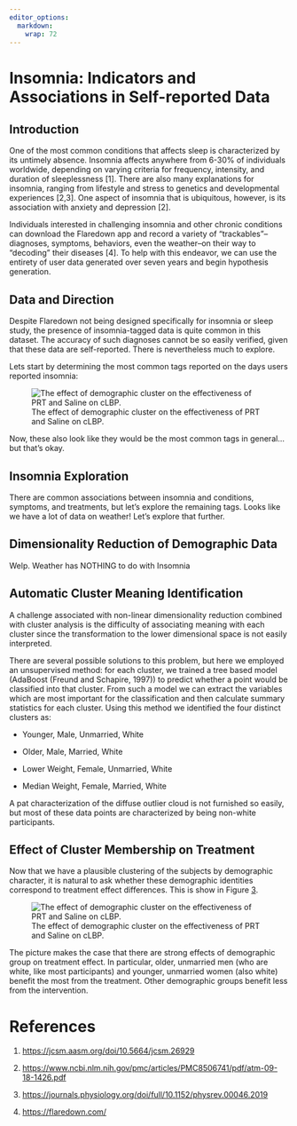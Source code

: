 ```yaml
---
editor_options: 
  markdown: 
    wrap: 72
---
```


# Insomnia: Indicators and Associations in Self-reported Data

## Introduction

One of the most common conditions that affects sleep is characterized by
its untimely absence. Insomnia affects anywhere from 6-30% of
individuals worldwide, depending on varying criteria for frequency,
intensity, and duration of sleeplessness [1]. There are also many
explanations for insomnia, ranging from lifestyle and stress to genetics
and developmental experiences [2,3]. One aspect of insomnia that is
ubiquitous, however, is its association with anxiety and depression [2].

Individuals interested in challenging insomnia and other chronic
conditions can download the Flaredown app and record a variety of
"trackables"--diagnoses, symptoms, behaviors, even the weather--on their
way to "decoding" their diseases [4]. To help with this endeavor, we can
use the entirety of user data generated over seven years and begin
hypothesis generation.

## Data and Direction

Despite Flaredown not being designed specifically for insomnia or sleep
study, the presence of insomnia-tagged data is quite common in this
dataset. The accuracy of such diagnoses cannot be so easily verified,
given that these data are self-reported. There is nevertheless much to
explore.

Lets start by determining the most common tags reported on the days
users reported insomnia:

![The effect of demographic cluster on the effectiveness of PRT and
Saline on cLBP.](./figures/figure_pca.png){#fig:org3b2c225
width=".9\\linewidth"}

Now, these also look like they would be the most common tags in
general... but that's okay.

## Insomnia Exploration {#sec:org6be84ae}

There are common associations between insomnia and conditions, symptoms,
and treatments, but let's explore the remaining tags. Looks like we have
a lot of data on weather! Let's explore that further.

## Dimensionality Reduction of Demographic Data {#sec:org9bbfddb}

Welp. Weather has NOTHING to do with Insomnia

## Automatic Cluster Meaning Identification {#sec:org46fc6a8}

A challenge associated with non-linear dimensionality reduction combined
with cluster analysis is the difficulty of associating meaning with each
cluster since the transformation to the lower dimensional space is not
easily interpreted.

There are several possible solutions to this problem, but here we
employed an unsupervised method: for each cluster, we trained a tree
based model (AdaBoost (Freund and Schapire, 1997)) to predict whether a
point would be classified into that cluster. From such a model we can
extract the variables which are most important for the classification
and then calculate summary statistics for each cluster. Using this
method we identified the four distinct clusters as:

-   Younger, Male, Unmarried, White

-   Older, Male, Married, White

-   Lower Weight, Female, Unmarried, White

-   Median Weight, Female, Married, White

A pat characterization of the diffuse outlier cloud is not furnished so
easily, but most of these data points are characterized by being
non-white participants.

## Effect of Cluster Membership on Treatment {#sec:orge4ab3d8}

Now that we have a plausible clustering of the subjects by demographic
character, it is natural to ask whether these demographic identities
correspond to treatment effect differences. This is show in Figure
[3](#fig:org3b2c225){reference-type="ref" reference="fig:org3b2c225"}.

![The effect of demographic cluster on the effectiveness of PRT and
Saline on
cLBP.](./figures/outcomes_by_demographic_clustering.png){width=".9\\linewidth"}

The picture makes the case that there are strong effects of demographic
group on treatment effect. In particular, older, unmarried men (who are
white, like most participants) and younger, unmarried women (also white)
benefit the most from the treatment. Other demographic groups benefit
less from the intervention.

# References

1.  <https://jcsm.aasm.org/doi/10.5664/jcsm.26929>

2.  <https://www.ncbi.nlm.nih.gov/pmc/articles/PMC8506741/pdf/atm-09-18-1426.pdf>

3.  <https://journals.physiology.org/doi/full/10.1152/physrev.00046.2019>

4.  <https://flaredown.com/>
